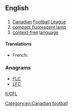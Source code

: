 ==English==

==={{abbreviation}}===
{{en-abbr}}

# [[Canadian]] [[football|Football]] [[league|League]]
# [[compact fluorescent lamp]]
# [[context-free]] [[language]]

====Translations====
{{trans-top|Canadian Football League}}
* French: {{t-|fr|LCF|f}}
{{trans-mid}}
{{trans-bottom}}

===Anagrams===
* [[FLC#English|FLC]]
* [[LFC#English|LFC]]

[[Category:en:Canadian football]]

[[fi:CFL]]
